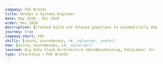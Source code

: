---
company: FGF Brands
title: DevOps & Systems Engineer
date: May 2020 - Dec 2020
order: Dec 2020
description: [Created build and release pipelines to automatically deploy updates to Azure App Service reducing deployment times by 30%, Researched and presented Big Data Architecture Solutions for IOT and real time analytics workloads to senior management, Worked with a cross-functional team to build an automated invoice processing system handling 100+ documents daily]
journey: true
company_short: FGF
skills: [azure, azuredevops, c#, sqlserver, jmeter]
new: [azure, azuredevops, c#, sqlserver]
learned: Big Data Cloud Architecture (DataWarehousing, DataLakes) for IOT and real-time analytics
type: Internship – FGF Brands
---
